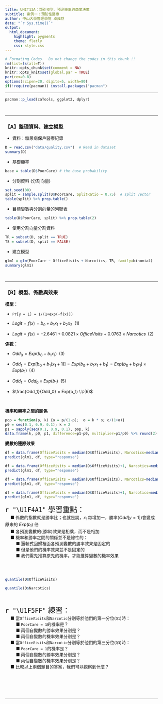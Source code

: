 ```yaml
---
title: UNIT13A：類別模型、預測機率與商業決策 
subtitle: 案例一：預防性醫療
author: 中山大學管理學院 卓雍然
date: "`r Sys.time()`"
output: 
  html_document:
    highlight: pygments
    theme: flatly
    css: style.css
---
```


```r
# Formating Codes.  Do not change the codes in this chunk !!
rm(list=ls(all=T))
knitr::opts_chunk$set(comment = NA)
knitr::opts_knit$set(global.par = TRUE)
par(cex=0.8)
options(scipen=20, digits=5, width=80)
if(!require(pacman)) install.packages("pacman")
```
<hr>

```r
pacman::p_load(caTools, ggplot2, dplyr)
```
<br><hr>

### 【A】整理資料、建立模型

+ 資料：糖尿病保戶醫療紀錄
```r
D = read.csv("data/quality.csv")  # Read in dataset
summary(D)
```

+ 基礎機率
```r
base = table(D$PoorCare) # the base probability
```

+ 分割資料 (分割向量)
```r
set.seed(88)
split = sample.split(D$PoorCare, SplitRatio = 0.75)  # split vector
table(split) %>% prop.table()
```

+ 目標變數與分割向量的列聯表
```r
table(D$PoorCare, split) %>% prop.table(2)
```

+ 使用分割向量分割資料
```r
TR = subset(D, split == TRUE)
TS = subset(D, split == FALSE)
```

+ 建立模型
```r
glm1 = glm(PoorCare ~ OfficeVisits + Narcotics, TR, family=binomial)
summary(glm1)
```
<br><hr>


### 【B】模型、係數與效果

**模型：**

+ `Pr[y = 1] = 1/(1+exp(-f(x)))` 

+ $Logit = f(x) = b_0 + b_1 x_1 + b_2 x_2 \;\; (1)$

+ $Logit = f(x) = -2.6461 + 0.0821 \times OfficeVisits + 0.0763 \times Narcotics \;\; (2)$

**係數：**

+ $Odd_0 = Exp(b_0 + b_1 x_1)\;\;(3)$

+ $Odd_1 = Exp[b_0 + b_1(x_1+1)] = Exp(b_0 + b_1 x_1 + b_1) = Exp(b_0 + b_1 x_1) \times Exp(b_1) \;\;(4)$

+ $Odd_1 = Odd_0 \times Exp(b_1) \:\:(5)$

+ $\frac{Odd_1}{Odd_0} =  Exp(b_1) \:\:(6)$

<br>

**機率和勝率之間的關係** 
```r
pop = function(p, k) {o = p/(1-p);  o = k * o; o/(1+o)}
p0 = seq(0.1, 0.9, 0.1); k = 2
p1 = sapply(seq(0.1, 0.9, 0.1), pop, k)
data.frame(k, p0, p1, difference=p1-p0, multiplier=p1/p0) %>% round(2) 
```

**變數的邊際效果** 
```r
df = data.frame(OfficeVisits = median(D$OfficeVisits), Narcotics=median(D$Narcotics))
predict(glm1, df, type="response")
```

```r
df = data.frame(OfficeVisits = median(D$OfficeVisits)+1, Narcotics=median(D$Narcotics))
predict(glm1, df, type="response")
```

```r
df = data.frame(OfficeVisits = median(D$OfficeVisits), Narcotics=median(D$Narcotics)+1)
predict(glm1, df, type="response")
```

```r
df = data.frame(OfficeVisits = median(D$OfficeVisits)+1, Narcotics=median(D$Narcotics)+1)
predict(glm1, df, type="response")
```

<p class="wwl">
<span style="font-size:24px">`r "\U1F4A1"` 學習重點：</span><br>
&emsp; ■ 係數的指數就是勝率比；也就是說，$x_i$ 每增加一，勝率($Odd[y = 1]$)會變成原來的 $Exp(b_i)$ 倍<br>
&emsp; ■ 各預測變數的(勝率)效果是相乘，而不是相加<br>
&emsp; ■ 機率和勝率之間的關係並不是線性的：<br>
&emsp; &emsp; ■ 邏輯式回歸裡面各預測變數的勝率效果是固定的<br>
&emsp; &emsp; ■ 但是他們的機率效果並不是固定的<br>
&emsp; &emsp; ■ 我們需先推算原先的機率，才能推算變數的機率效果<br><br>
</p class="wwl"><br>


```r
quantile(D$OfficeVisits)
```

```r
quantile(D$Narcotics)
```
<br>

<p class="qiz">
<span style="font-size:24px">`r "\U1F5FF"` 練習： </span><br>
&emsp; ■ 當`OfficeVisits`和`Narcotic`分別等於他們的第一分位(`Q1`)時：<br>
&emsp; &emsp; ■ `PoorCare = 1`的機率是？<br>
&emsp; &emsp; ■ 兩個自變數的勝率效果分別是？<br>
&emsp; &emsp; ■ 兩個自變數的機率效果分別是？<br>
&emsp; ■ 當`OfficeVisits`和`Narcotic`分別等於他們的第三分位(`Q3`)時：<br>
&emsp; &emsp; ■ `PoorCare = 1`的機率是？<br>
&emsp; &emsp; ■ 兩個自變數的勝率效果分別是？<br>
&emsp; &emsp; ■ 兩個自變數的機率效果分別是？<br>
&emsp; ■ 比較以上兩個題目的答案，我們可以觀察到什麼？<br><br>
</p class="qiz">

<br><br><br><hr>



